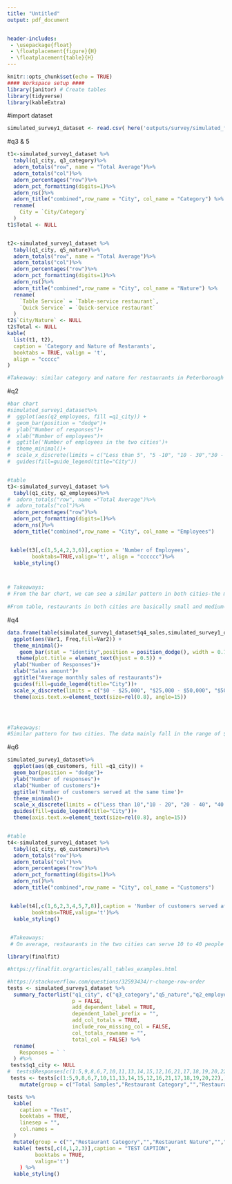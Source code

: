 ```yaml
---
title: "Untitled"
output: pdf_document


header-includes:
 - \usepackage{float}
 - \floatplacement{figure}{H}
 - \floatplacement{table}{H}
---
```


```r

knitr::opts_chunk$set(echo = TRUE)
#### Workspace setup ####
library(janitor) # Create tables
library(tidyverse)
library(kableExtra)


```





#import dataset
```r
simulated_survey1_dataset <- read.csv( here('outputs/survey/simulated_first_survey.csv'))
```

#q3 & 5
```r
t1<-simulated_survey1_dataset %>%
  tabyl(q1_city, q3_category)%>%
  adorn_totals("row", name = "Total Average")%>%
  adorn_totals("col")%>%
  adorn_percentages("row")%>%
  adorn_pct_formatting(digits=1)%>%
  adorn_ns()%>%
  adorn_title("combined",row_name = "City", col_name = "Category") %>% 
  rename(
    City = `City/Category`
  )
t1$Total <- NULL


t2<-simulated_survey1_dataset %>%
  tabyl(q1_city, q5_nature)%>%
  adorn_totals("row", name = "Total Average")%>%
  adorn_totals("col")%>%
  adorn_percentages("row")%>%
  adorn_pct_formatting(digits=1)%>%
  adorn_ns()%>%
  adorn_title("combined",row_name = "City", col_name = "Nature") %>% 
  rename(
    `Table Service` = `Table-service restaurant`,
    `Quick Service` = `Quick-service restaurant`
  )
t2$`City/Nature` <- NULL
t2$Total <- NULL
kable(
  list(t1, t2),
  caption = 'Category and Nature of Restarants',
  booktabs = TRUE, valign = 't', 
  align = "ccccc"
)

#Takeaway: similar category and nature for restaurants in Peterborough and Brantford
```



#q2


```r
#bar chart
#simulated_survey1_dataset%>%
#  ggplot(aes(q2_employees, fill =q1_city)) + 
#  geom_bar(position = "dodge")+
#  ylab("Number of responses")+
#  xlab("Number of employees")+
#  ggtitle('Number of employees in the two cities')+
#  theme_minimal()+
#  scale_x_discrete(limits = c("Less than 5", "5 -10", "10 - 30","30 - 50","Prefer not to say"))+
#  guides(fill=guide_legend(title="City"))


#table
t3<-simulated_survey1_dataset %>%
  tabyl(q1_city, q2_employees)%>%
#  adorn_totals("row", name ="Total Average")%>%
#  adorn_totals("col")%>%
  adorn_percentages("row")%>%
  adorn_pct_formatting(digits=1)%>%
  adorn_ns()%>%
  adorn_title("combined",row_name = "City", col_name = "Employees")


 kable(t3[,c(1,5,4,2,3,6)],caption = 'Number of Employees',
        booktabs=TRUE,valign='t', align = "cccccc")%>%
  kable_styling()



# Takeaways:
# From the bar chart, we can see a similar pattern in both cities-the more employees, the fewer restaurants. Most restaurants have between 5 and 10 employees.
 
#From table, restaurants in both cities are basically small and medium-sized, and most restaurants employ less than 30 employees.
```




#q4

```r
data.frame(table(simulated_survey1_dataset$q4_sales,simulated_survey1_dataset$q1_city))%>%
  ggplot(aes(Var1, Freq,fill=Var2)) +
  theme_minimal()+
    geom_bar(stat = "identity",position = position_dodge(), width = 0.7)+
   theme(plot.title = element_text(hjust = 0.5)) +
  ylab("Number of Responses")+
  xlab("Sales amount")+
  ggtitle("Average monthly sales of restaurants")+
  guides(fill=guide_legend(title="City"))+
  scale_x_discrete(limits = c("$0 - $25,000", "$25,000 - $50,000", "$50,000 - $80,000","$80,000 - $110,000","$110,000 - $150,000","Prefer not to say"))+
  theme(axis.text.x=element_text(size=rel(0.8), angle=15))




#Takeaways:
#Similar pattern for two cities. The data mainly fall in the range of $0-$25,000 and $25,000 - $ 50,000. After that, the higher the sales, the fewer restaurants.

```




#q6


```r
simulated_survey1_dataset%>%
  ggplot(aes(q6_customers, fill =q1_city)) + 
  geom_bar(position = "dodge")+
  ylab("Number of responses")+
  xlab("Number of customers")+
  ggtitle('Number of customers served at the same time')+
  theme_minimal()+
  scale_x_discrete(limits = c("Less than 10","10 - 20", "20 - 40", "40 -70","70 -100","Prefer not to say"))+
  guides(fill=guide_legend(title="City"))+
  theme(axis.text.x=element_text(size=rel(0.8), angle=15))


#table
t4<-simulated_survey1_dataset %>%
  tabyl(q1_city, q6_customers)%>%
  adorn_totals("row")%>%
  adorn_totals("col")%>%
  adorn_percentages("row")%>%
  adorn_pct_formatting(digits=1)%>%
  adorn_ns()%>%
  adorn_title("combined",row_name = "City", col_name = "Customers")


 kable(t4[,c(1,6,2,3,4,5,7,8)],caption = 'Number of customers served at the same time',
        booktabs=TRUE,valign='t')%>%
  kable_styling()

 
 #Takeaways:
 # On average, restaurants in the two cities can serve 10 to 40 people at the same time.
```

```r
library(finalfit)
```
```r
#https://finalfit.org/articles/all_tables_examples.html

#https://stackoverflow.com/questions/32593434/r-change-row-order
tests <- simulated_survey1_dataset %>% 
  summary_factorlist("q1_city", c("q3_category","q5_nature","q2_employees","q4_sales","q6_customers"),
                     p = FALSE, 
                     add_dependent_label = TRUE,
                     dependent_label_prefix = "",
                     add_col_totals = TRUE,
                     include_row_missing_col = FALSE,
                     col_totals_rowname = "",
                     total_col = FALSE) %>%
  rename(
    Responses = ` `
  ) #%>% 
 tests$q1_city <- NULL
#  tests$Responses[c(1:5,9,8,6,7,10,11,13,14,15,12,16,21,17,18,19,20,22),] # Manually change the order of the factor levels to have a better visualization 
 tests <- tests[c(1:5,9,8,6,7,10,11,13,14,15,12,16,21,17,18,19,20,22),] %>% 
    mutate(group = c("Total Samples","Restaurant Category","","Restaurant Nature","","Number of Employees","","","","","Average Monthly Sales","","","","","","Restaurant Capacity","","","","",""))

tests %>% 
  kable(
    caption = "Test",
    booktabs = TRUE,
    linesep = "",
    col.names = 
  )
  mutate(group = c("","Restaurant Category","","Restaurant Nature","","Number of Employees","","","","","Average Monthly Sales","","","","","","Restaurant Capacity","","","","","")) #%>% 
  kable( tests[,c(4,1,2,3)],caption = "TEST CAPTION",
         booktabs = TRUE,
         valign='t')
    ) %>% 
  kable_styling()
  
```








